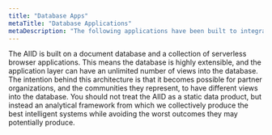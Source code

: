 ```yaml
---
title: "Database Apps"
metaTitle: "Database Applications"
metaDescription: "The following applications have been built to integrate with the AIID"
---
```


The AIID is built on a document database and a collection of serverless browser applications. This means the database is highly extensible, and the application layer can have an unlimited number of views into the database. The intention behind this architecture is that it becomes possible for partner organizations, and the communities they represent, to have different views into the database. You should not treat the AIID as a static data product, but instead an analytical framework from which we collectively produce the best intelligent systems while avoiding the worst outcomes they may potentially produce.

